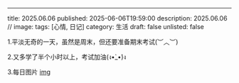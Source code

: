 ---
title: 2025.06.06
published: 2025-06-06T19:59:00
description: 2025.06.06
// image: 
tags: [心情, 日记]
category: 生活
draft: false
unlisted: false




1.平淡无奇的一天，虽然是周末，但还要准备期末考试(︶︿︶)

2.又多学了半个小时以上，考试加油(ง•̀_•́)ง

3.每日图片
[img](https://cdn.jsdelivr.net/gh/sjhxlll/fuwari-img@master/2025-06-06/1749227681773508-0.jpg)